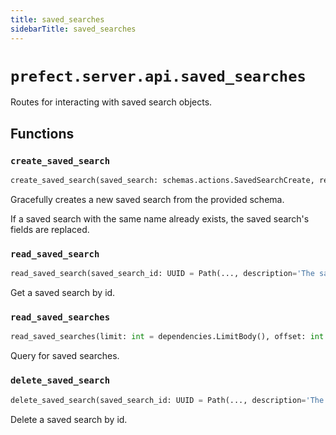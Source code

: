 ```yaml
---
title: saved_searches
sidebarTitle: saved_searches
---
```


# `prefect.server.api.saved_searches`



Routes for interacting with saved search objects.


## Functions

### `create_saved_search` <sup><a href="https://github.com/prefecthq/prefect/blob/main/src/prefect/server/api/saved_searches.py#L21" target="_blank"><Icon icon="github" style="width: 14px; height: 14px;" /></a></sup>

```python
create_saved_search(saved_search: schemas.actions.SavedSearchCreate, response: Response, db: PrefectDBInterface = Depends(provide_database_interface)) -> schemas.core.SavedSearch
```


Gracefully creates a new saved search from the provided schema.

If a saved search with the same name already exists, the saved search's fields are
replaced.


### `read_saved_search` <sup><a href="https://github.com/prefecthq/prefect/blob/main/src/prefect/server/api/saved_searches.py#L49" target="_blank"><Icon icon="github" style="width: 14px; height: 14px;" /></a></sup>

```python
read_saved_search(saved_search_id: UUID = Path(..., description='The saved search id', alias='id'), db: PrefectDBInterface = Depends(provide_database_interface)) -> schemas.core.SavedSearch
```


Get a saved search by id.


### `read_saved_searches` <sup><a href="https://github.com/prefecthq/prefect/blob/main/src/prefect/server/api/saved_searches.py#L68" target="_blank"><Icon icon="github" style="width: 14px; height: 14px;" /></a></sup>

```python
read_saved_searches(limit: int = dependencies.LimitBody(), offset: int = Body(0, ge=0), db: PrefectDBInterface = Depends(provide_database_interface)) -> List[schemas.core.SavedSearch]
```


Query for saved searches.


### `delete_saved_search` <sup><a href="https://github.com/prefecthq/prefect/blob/main/src/prefect/server/api/saved_searches.py#L85" target="_blank"><Icon icon="github" style="width: 14px; height: 14px;" /></a></sup>

```python
delete_saved_search(saved_search_id: UUID = Path(..., description='The saved search id', alias='id'), db: PrefectDBInterface = Depends(provide_database_interface)) -> None
```


Delete a saved search by id.

